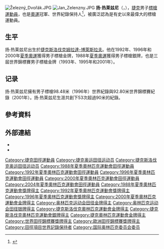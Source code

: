 {{NoteTA|1=zh-cn:0米;zh-hk:0米;zh-tw:0公尺}}
{{Infobox sportsperson
|name=Jan Železný
|image=Jan Železný 2007 (04226).JPG
| real_name                 =Jan Železný
| native_name               =
| native_name_lang          =
| romanizedname             =
| birth_name                =
| nationality               ={{CZE}}
| national_team             ={{CSHH}}
| ethnicity                 =
| hometown                  =
| citizenship               =
| birth_date                ={{Birth date and age|year=1966|month=6|day=16}}
| birth_place               =
| death_date                =
| death_place               =
| resting_place             =
| monuments                 =
| residence                 =
| education                 =
| alma_mater                =
| years_active              =1983年－
| height                    ={{height|m=1.88}}
| weight                    ={{weight|kg=77}}
| spouse                    =
| country={{CSHH}}{{CZE}}
| sport=田徑
| event=標槍
| collegeteam=
| team=
| coach=
| retired=2006年9月20日
| coaching=
| worlds=
{{collapsible list
|'''1987年世界田徑錦標賽'''：標槍（800公克）第三名
|'''1992年IAAF世界盃'''：標槍（800公克）第一名
|'''1993年世界田徑錦標賽'''：標槍（800公克）第一名
|'''1993年IAAF大獎總決賽'''：標槍（800公克）第一名
|'''1995年世界田徑錦標賽'''：標槍（800公克）第一名
|'''1995年IAAF大獎總決賽'''：標槍（800公克）第一名
|'''1997年世界田徑錦標賽'''：標槍（800公克）第九名
|'''1997年IAAF大獎總決賽'''：標槍（800公克）第一名
|'''1999年世界田徑錦標賽'''：標槍（800公克）第三名
|'''1999年IAAF大獎總決賽'''：標槍（800公克）第二名
|'''2001年世界田徑錦標賽'''：標槍（800公克）第一名
|'''2001年IAAF大獎總決賽'''：標槍（800公克）第一名
|'''2003年世界田徑錦標賽'''：標槍（800公克）第四名
|'''2003年世界田徑總決賽'''：標槍（800公克）第二名
|'''2004年世界田徑總決賽'''：標槍（800公克）第三名
|'''2005年世界田徑總決賽'''：標槍（800公克）第四名
|'''2006年世界田徑總決賽'''：標槍（800公克）第六名
}}
| regionals=
{{collapsible list
|'''1983年歐洲青年田徑錦標賽'''：標槍（old）第六名
|'''1985年歐洲青年田徑錦標賽'''：標槍（old）第四名
|'''1994年歐洲田徑錦標賽'''：標槍（800公克）第三名
|'''2006年歐洲田徑錦標賽'''：標槍（800公克）第三名
}}
| nationals=
| olympics=
{{collapsible list
|'''1988年夏季奧林匹克運動會'''：田徑標槍（800公克）第二名
|'''1992年夏季奧林匹克運動會'''：田徑標槍（800公克）第一名
|'''1996年夏季奧林匹克運動會'''：田徑標槍（800公克）第一名
|'''2000年夏季奧林匹克運動會'''：田徑標槍（800公克）第一名
|'''2004年夏季奧林匹克運動會'''：田徑標槍（800公克）第九名
}}
|highestranking=
{{整齊列表|class=wikitable
|'''標槍'''|第1名（2001年2月12日）
}}
|pb=
{{collapsible list
|'''標槍'''（old）：84.68公尺（1985年）
|'''標槍'''（800公克）：98.48公尺（1996年 '''世界紀錄'''）
}}
|medaltemplates=
{{MedalCountry|{{CSHH}}}}
{{MedalSport|男子田徑}}
{{MedalCompetition|DN Galan}}
{{MedalSilver|1987年瑞典斯德哥爾摩|標槍（800公克）}}
{{MedalBronze|1989年瑞典斯德哥爾摩|標槍（800公克）}}
{{MedalCompetition|世界田徑錦標賽}}
{{MedalBronze|1987年義大利羅馬|標槍（800公克）}}
{{MedalCompetition|Memorial Van Damme}}
{{MedalBronze|1987年比利時布魯塞爾|標槍（800公克）}}
{{MedalCompetition|夏季奧林匹克運動會}}
{{MedalSilver|1988年韓國漢城|標槍（800公克）}}
{{MedalGold|1992年西班牙加泰隆尼亞巴塞隆納|標槍（800公克）}}
{{MedalCompetition|Maailmankisat}}
{{MedalBronze|1990年芬蘭赫爾辛基|標槍（800公克）}}
{{MedalCompetition|Bislett Games}}
{{MedalGold|1990年挪威奧斯陸|標槍（800公克）}}
{{MedalGold|1991年挪威奧斯陸|標槍（800公克）}}
{{MedalGold|1992年挪威奧斯陸|標槍（800公克）}}
{{MedalCompetition|London Grand Prix}}
{{MedalSilver|1990年英國英格蘭倫敦|標槍（800公克）}}
{{MedalGold|1991年英國英格蘭倫敦|標槍（800公克）}}
{{MedalCompetition|Athletissima}}
{{MedalGold|1991年瑞士洛桑|標槍（800公克）}}
{{MedalCompetition|Weltklasse Zürich}}
{{MedalGold|1991年瑞士蘇黎世|標槍（800公克）}}
{{MedalCompetition|IAAF World Cup}}
{{MedalGold|1992年古巴哈瓦那|標槍（800公克）}}
{{MedalCountry|{{CZE}}}}
{{MedalSport|男子田徑}}
{{MedalCompetition|DN Galan}}
{{MedalGold|1993年瑞典斯德哥爾摩|標槍（800公克）}}
{{MedalGold|1994年瑞典斯德哥爾摩|標槍（800公克）}}
{{MedalGold|1995年瑞典斯德哥爾摩|標槍（800公克）}}
{{MedalGold|1996年瑞典斯德哥爾摩|標槍（800公克）}}
{{MedalSilver|1997年瑞典斯德哥爾摩|標槍（800公克）}}
{{MedalSilver|2006年瑞典斯德哥爾摩|標槍（800公克）}}
{{MedalCompetition|Athletissima}}
{{MedalGold|1993年瑞士洛桑|標槍（800公克）}}
{{MedalGold|2000年瑞士洛桑|標槍（800公克）}}
{{MedalGold|2001年瑞士洛桑|標槍（800公克）}}
{{MedalCompetition|世界田徑錦標賽}}
{{MedalGold|1993年德國斯圖加特|標槍（800公克）}}
{{MedalGold|1995年瑞典哥特堡|標槍（800公克）}}
{{MedalBronze|1999年西班牙塞維亞|標槍（800公克）}}
{{MedalGold|2001年加拿大亞伯達省艾德蒙吞|標槍（800公克）}}
{{MedalCompetition|IAAF Grand Prix Final}}
{{MedalGold|1993年英國英格蘭倫敦|標槍（800公克）}}
{{MedalGold|1995年摩納哥丰維耶|標槍（800公克）}}
{{MedalGold|1997年日本福岡縣|標槍（800公克）}}
{{MedalSilver|1999年德國慕尼黑|標槍（800公克）}}
{{MedalGold|2001年澳大利亞維多利亞州墨爾本|標槍（800公克）}}
{{MedalCompetition|Hanžeković Memorial}}
{{MedalGold|1994年克羅埃西亞札格雷布|標槍（800公克）}}
{{MedalCompetition|Maailmankisat}}
{{MedalGold|1994年芬蘭赫爾辛基|標槍（800公克）}}
{{MedalGold|2001年芬蘭赫爾辛基|標槍（800公克）}}
{{MedalCompetition|歐洲田徑錦標賽}}
{{MedalBronze|1994年芬蘭赫爾辛基|標槍（800公克）}}
{{MedalBronze|2006年瑞典哥特堡|標槍}}
{{MedalCompetition|Weltklasse Zürich}}
{{MedalGold|1994年瑞士蘇黎世|標槍（800公克）}}
{{MedalSilver|1995年瑞士蘇黎世|標槍（800公克）}}
{{MedalSilver|2001年瑞士蘇黎世|標槍（800公克）}}
{{MedalGold|2003年瑞士蘇黎世|標槍（800公克）}}
{{MedalCompetition|Memorial Van Damme}}
{{MedalGold|1994年比利時布魯塞爾|標槍（800公克）}}
{{MedalGold|1995年比利時布魯塞爾|標槍（800公克）}}
{{MedalGold|2001年比利時布魯塞爾|標槍（800公克）}}
{{MedalCompetition|Internationale Stadionfest Berlin}}
{{MedalBronze|1994年德國柏林|標槍（800公克）}}
{{MedalGold|1995年德國柏林|標槍（800公克）}}
{{MedalGold|2001年德國柏林|標槍（800公克）}}
{{MedalCompetition|Bislett Games}}
{{MedalSilver|1995年挪威奧斯陸|標槍（800公克）}}
{{MedalGold|1997年挪威奧斯陸|標槍（800公克）}}
{{MedalGold|2000年挪威奧斯陸|標槍（800公克）}}
{{MedalCompetition|大阪大獎賽}}
{{MedalGold|1996年日本大阪府|標槍（800公克）}}
{{MedalGold|1997年日本大阪府|標槍（800公克）}}
{{MedalGold|1999年日本大阪府|標槍（800公克）}}
{{MedalCompetition|夏季奧林匹克運動會}}
{{MedalGold|1996年美國喬治亞州福頓郡亞特蘭大|標槍（800公克）}}
{{MedalGold|2000年澳大利亞雪梨|標槍（800公克）}}
{{MedalCompetition|超級大獎賽}}
{{MedalGold|1996年日本東京都|標槍（800公克）}}
{{MedalGold|1997年日本東京都|標槍（800公克）}}
{{MedalCompetition|Meeting de Saint-Denis}}
{{MedalGold|1999年法國巴黎|標槍（800公克）}}
{{MedalGold|2003年法國巴黎|標槍（800公克）}}
{{MedalCompetition|London Grand Prix}}
{{MedalSilver|1999年英國英格蘭倫敦|標槍（800公克）}}
{{MedalCompetition|Vardinogiannia}}
{{MedalGold|2000年希臘雷辛諾|標槍（800公克）}}
{{MedalCompetition|Goodwill Games}}
{{MedalGold|2001年澳大利亞昆士蘭州布里斯本|標槍（800公克）}}
{{MedalCompetition|Athina Grand Prix Tsiklitiria}}
{{MedalSilver|2003年希臘雅典|標槍（800公克）}}
{{MedalGold|2005年希臘雅典|標槍（800公克）}}
{{MedalCompetition|World Athletics Final}}
{{MedalSilver|2003年摩納哥丰維耶|標槍（800公克）}}
{{MedalBronze|2004年摩納哥丰維耶|標槍（800公克）}}
{{MedalCompetition|Doha Grand Prix}}
{{MedalSilver|2006年卡達杜哈|標槍（800公克）}}
|show-medals=
|updated=2022年6月25日
}}
[[File:Železný_Dvořák.JPG|thumb]]
[[File:Jan_Zelenzny.JPG|thumb]]
'''扬·热莱兹尼'''（{{lang-cs|Jan Železný}}，{{bd|1966年|6月16日||}}），[[捷克|捷克]]男子[[標槍|標槍]][[運動員|運動員]]，也是[[奧運|奧運]]冠軍、世界紀錄保持人<ref name=toplists>{{cite web|url=http://www.iaaf.org/records/toplists/throws/javelin-throw/outdoor/men/senior|title=IAAF toplists|publisher=[[国际田径联合会|国际田径联合会]]|access-date=2016-05-29|archive-date=2017-08-02|archive-url=https://web.archive.org/web/20170802003652/https://www.iaaf.org/records/toplists/throws/javelin-throw/outdoor/men/senior|dead-url=no}}</ref>，被廣泛認為是有史以來最偉大的標槍運動員。

== 生平 ==
扬·热莱兹尼出生於[[捷克斯洛伐克|捷克斯洛伐克]][[姆拉達-博萊斯拉夫|姆拉達-博萊斯拉夫]]。他在1992年、1996年和2000年[[夏季奧運|夏季奧運]]獲得男子標槍金牌，1988年[[夏季奧運|夏季奧運]]獲得男子標槍銀牌，也是三屆世界錦標賽男子標槍金牌（1993年、1995年和2001年）。

== 记录 ==
扬·热莱兹尼擁有男子標槍98.48米（1996年）世界紀錄與92.80米世界錦標賽紀錄（2001年）。扬·热莱兹尼生涯共創下53次超過90米的紀錄。

== 參考資料 ==
{{Reflist}}

== 外部連結 ==
* {{IOC profile|id=jan-zelezny}}
* {{IAAF name|3207}}

{{奥林匹克运动会田径比赛男子标枪冠军}}

{{Authority control}}

{{DEFAULTSORT:Zelezný, Jan}}
[[Category:捷克田徑運動員|Category:捷克田徑運動員]]
[[Category:捷克奥运田径运动员|Category:捷克奥运田径运动员]]
[[Category:捷克斯洛伐克奥运田径运动员|Category:捷克斯洛伐克奥运田径运动员]]
[[Category:1988年夏季奧林匹克運動會田徑運動員|Category:1988年夏季奧林匹克運動會田徑運動員]]
[[Category:1992年夏季奧林匹克運動會田徑運動員|Category:1992年夏季奧林匹克運動會田徑運動員]]
[[Category:1996年夏季奧林匹克運動會田徑運動員|Category:1996年夏季奧林匹克運動會田徑運動員]]
[[Category:2000年夏季奧林匹克運動會田徑運動員|Category:2000年夏季奧林匹克運動會田徑運動員]]
[[Category:2004年夏季奧林匹克運動會田徑運動員|Category:2004年夏季奧林匹克運動會田徑運動員]]
[[Category:1988年夏季奧林匹克運動會獎牌得主|Category:1988年夏季奧林匹克運動會獎牌得主]]
[[Category:1992年夏季奧林匹克運動會獎牌得主|Category:1992年夏季奧林匹克運動會獎牌得主]]
[[Category:1996年夏季奧林匹克運動會獎牌得主|Category:1996年夏季奧林匹克運動會獎牌得主]]
[[Category:2000年夏季奧林匹克運動會金牌得主|Category:2000年夏季奧林匹克運動會金牌得主]]
[[Category:奥林匹克运动会田径金牌得主|Category:奥林匹克运动会田径金牌得主]]
[[Category:奥林匹克运动会田径银牌得主|Category:奥林匹克运动会田径银牌得主]]
[[Category:捷克斯洛伐克奧林匹克運動會金牌得主|Category:捷克斯洛伐克奧林匹克運動會金牌得主]]
[[Category:捷克斯洛伐克奧林匹克運動會銀牌得主|Category:捷克斯洛伐克奧林匹克運動會銀牌得主]]
[[Category:捷克奧林匹克運動會金牌得主|Category:捷克奧林匹克運動會金牌得主]]
[[Category:世界田徑錦標賽獎牌得主|Category:世界田徑錦標賽獎牌得主]]
[[Category:歐洲田徑錦標賽獎牌得主|Category:歐洲田徑錦標賽獎牌得主]]
[[Category:田徑項目世界記錄保持者|Category:田徑項目世界記錄保持者]]
[[Category:国际奥林匹克委员会委员|Category:国际奥林匹克委员会委员]]